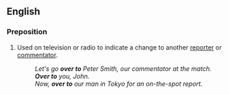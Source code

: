 ==English==

===Preposition===
{{en-prep}}

# Used on television or radio to indicate a change to another [[reporter]] or [[commentator]].
#: ''Let's go '''over to''' Peter Smith, our commentator at the match.''
#: '''''Over to''' you, John.''
#: ''Now, '''over to''' our man in Tokyo for an on-the-spot report.''
